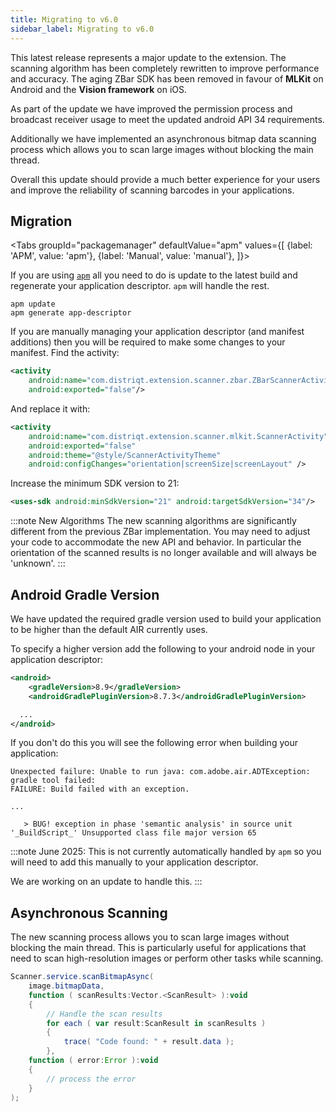 ```yaml
---
title: Migrating to v6.0
sidebar_label: Migrating to v6.0
---
```




This latest release represents a major update to the extension. The scanning algorithm has been completely rewritten to improve performance and accuracy. 
The aging ZBar SDK has been removed in favour of **MLKit** on Android and the **Vision framework** on iOS. 

As part of the update we have improved the permission process and broadcast receiver usage to meet the updated android API 34 requirements.

Additionally we have implemented an asynchronous bitmap data scanning process which allows you to scan large images without blocking the main thread.

Overall this update should provide a much better experience for your users and improve the reliability of scanning barcodes in your applications.


## Migration

<Tabs
  groupId="packagemanager"
  defaultValue="apm"
  values={[
    {label: 'APM', value: 'apm'},
    {label: 'Manual', value: 'manual'},
  ]}>

  <TabItem value="apm" >

If you are using [`apm`](https://github.com/airsdk/apm) all you need to do is update to the latest build and regenerate your application descriptor. `apm` will handle the rest.

```
apm update 
apm generate app-descriptor
```

  </TabItem>
  <TabItem value="manual" >

If you are manually managing your application descriptor (and manifest additions) then you will be required to make some changes to your manifest. Find the activity:

```xml
<activity 
    android:name="com.distriqt.extension.scanner.zbar.ZBarScannerActivity" 
    android:exported="false"/>
```

And replace it with:

```xml
<activity 
    android:name="com.distriqt.extension.scanner.mlkit.ScannerActivity" 
    android:exported="false" 
    android:theme="@style/ScannerActivityTheme" 
    android:configChanges="orientation|screenSize|screenLayout" />
```


Increase the minimum SDK version to 21:

```xml
<uses-sdk android:minSdkVersion="21" android:targetSdkVersion="34"/>
```


  </TabItem>
  
</Tabs>


:::note New Algorithms
The new scanning algorithms are significantly different from the previous ZBar implementation. 
You may need to adjust your code to accommodate the new API and behavior.
In particular the orientation of the scanned results is no longer available and will always be 'unknown'.
:::



## Android Gradle Version 

We have updated the required gradle version used to build your application to be higher than the default AIR currently uses. 

To specify a higher version add the following to your android node in your application descriptor:

```xml
<android>
    <gradleVersion>8.9</gradleVersion>
    <androidGradlePluginVersion>8.7.3</androidGradlePluginVersion>

  ...
</android>
```

If you don't do this you will see the following error when building your application:

```
Unexpected failure: Unable to run java: com.adobe.air.ADTException: gradle tool failed: 
FAILURE: Build failed with an exception.

...

   > BUG! exception in phase 'semantic analysis' in source unit '_BuildScript_' Unsupported class file major version 65
```

:::note
June 2025: This is not currently automatically handled by `apm` so you will need to add this manually to your application descriptor.

We are working on an update to handle this.
:::



## Asynchronous Scanning

The new scanning process allows you to scan large images without blocking the main thread. This is particularly useful for applications that need to scan high-resolution images or perform other tasks while scanning.

```actionscript 
Scanner.service.scanBitmapAsync(
    image.bitmapData,
    function ( scanResults:Vector.<ScanResult> ):void
    {
        // Handle the scan results
        for each ( var result:ScanResult in scanResults )
        {
            trace( "Code found: " + result.data );
        },
    function ( error:Error ):void
    {
        // process the error
    }
);
```

